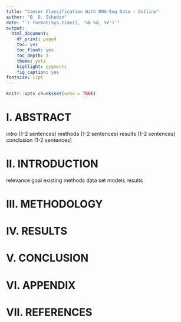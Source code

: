 ```yaml
---
title: "Cancer Classification With RNA-Seq Data - Outline"
author: "B. D. Schedin"
date: "`r format(Sys.time(), '%B %d, %Y')`"
output: 
  html_document:
    df_print: paged
    toc: yes
    toc_float: yes
    toc_depth: 3
    theme: yeti
    highlight: pygments
    fig_caption: yes
fontsize: 11pt
---
```


```r
knitr::opts_chunk$set(echo = TRUE)
```

# I. ABSTRACT
intro (1-2 sentences)
methods (1-2 sentences)
results (1-2 sentences)
conclusion (1-2 sentences)

# II. INTRODUCTION
relevance
goal
existing methods
data set
models
results

# III. METHODOLOGY

# IV. RESULTS

# V. CONCLUSION

# VI. APPENDIX

# VII. REFERENCES
